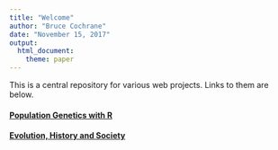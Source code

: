 ```yaml
---
title: "Welcome"
author: "Bruce Cochrane"
date: "November 15, 2017"
output: 
  html_document: 
    theme: paper
---
```

This is a central repository for various web projects.  Links to them are below.


#### [Population Genetics with R](http://www.teachingpopgen.org)

#### [Evolution, History and Society](http://www.evolhist.org)

